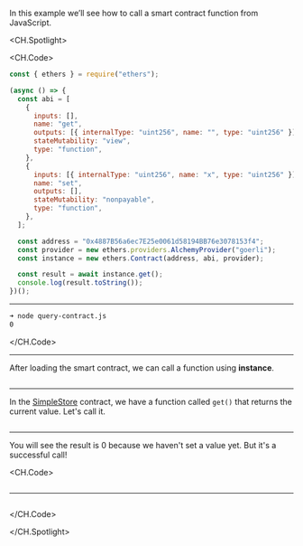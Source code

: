 In this example we’ll see how to call a smart contract function from JavaScript.

<CH.Spotlight>

<CH.Code>

```js query-contract.js
const { ethers } = require("ethers");

(async () => {
  const abi = [
    {
      inputs: [],
      name: "get",
      outputs: [{ internalType: "uint256", name: "", type: "uint256" }],
      stateMutability: "view",
      type: "function",
    },
    {
      inputs: [{ internalType: "uint256", name: "x", type: "uint256" }],
      name: "set",
      outputs: [],
      stateMutability: "nonpayable",
      type: "function",
    },
  ];

  const address = "0x4887B56a6ec7E25e0061d58194BB76e3078153f4";
  const provider = new ethers.providers.AlchemyProvider("goerli");
  const instance = new ethers.Contract(address, abi, provider);

  const result = await instance.get();
  console.log(result.toString());
})();
```

---

```sh output
➜ node query-contract.js
0
```

</CH.Code>

---

After loading the smart contract, we can call a function using **instance**.

```js query-contract.js focus=4:23

```

---

In the <ins>[SimpleStore](/smart-contract-compilation-abi)</ins> contract, we have a function called `get()` that returns the current value.
Let's call it.

```js query-contract.js focus=25

```

---

You will see the result is 0 because we haven't set a value yet. But it's a successful call!

<CH.Code>

```js query-contract.js focus=26

```

---

```sh output

```

</CH.Code>

</CH.Spotlight>
